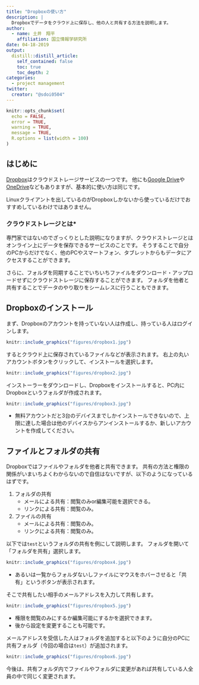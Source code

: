 ```yaml
---
title: "Dropboxの使い方"
description: |
  Dropboxでデータをクラウド上に保存し、他の人と共有する方法を説明します。
author:
  - name: 土井　翔平
    affiliation: 国立情報学研究所
date: 04-18-2019
output:
  distill::distill_article:
    self_contained: false
    toc: true
    toc_depth: 2
categories:
  - project management
twitter:
  creator: "@sdoi0504"
---
```


```r
knitr::opts_chunk$set(
  echo = FALSE,
  error = TRUE,
  warning = TRUE,
  message = TRUE,
  R.options = list(width = 100)
)
```

## はじめに {#Intro}

[Dropbox](https://www.dropbox.com)はクラウドストレージサービスの一つです。
他にも[Google Drive](https://www.google.co.jp/drive/apps.html)や[OneDrive](https://onedrive.live.com/about/ja-jp/)などもありますが、基本的に使い方は同じです。

<aside>
  Linuxクライアントを出しているのがDropboxしかないから使っているだけでおすすめしているわけではありません。
</aside>

### クラウドストレージとは*

専門家ではないのでざっくりとした説明になりますが、クラウドストレージとはオンライン上にデータを保存できるサービスのことです。
そうすることで自分のPCからだけでなく、他のPCやスマートフォン、タブレットからもデータにアクセスすることができます。

さらに、フォルダを同期することでいちいちファイルをダウンロード・アップロードせずにクラウドストレージに保存することができます。
フォルダを他者と共有することでデータのやり取りをシームレスに行うこともできます。

## Dropboxのインストール {#Install}

まず、Dropboxのアカウントを持っていない人は作成し、持っている人はログインします。

```r
knitr::include_graphics("figures/dropbox1.jpg")
```

するとクラウド上に保存されているファイルなどが表示されます。
右上の丸いアカウントボタンをクリックして、インストールを選択します。

```r
knitr::include_graphics("figures/dropbox2.jpg")
```

インストーラーをダウンロードし、Dropboxをインストールすると、PC内にDropboxというフォルダが作成されます。

```r
knitr::include_graphics("figures/dropbox3.jpg")
```

- 無料アカウントだと3台のデバイスまでしかインストールできないので、上限に達した場合は他のデバイスからアンインストールするか、新しいアカウントを作成してください。

## ファイルとフォルダの共有 {#Sharing}

Dropboxではファイルやフォルダを他者と共有できます。
共有の方法と権限の関係がいまいちよくわからないので自信はないですが、以下のようになっているはずです。

1. フォルダの共有
    - メールによる共有：閲覧のみor編集可能を選択できる。
    - リンクによる共有：閲覧のみ。
1. ファイルの共有
    - メールによる共有：閲覧のみ。
    - リンクによる共有：閲覧のみ。

以下では`test`というフォルダの共有を例にして説明します。
フォルダを開いて「フォルダを共有」選択します。

```r
knitr::include_graphics("figures/dropbox4.jpg")
```

- あるいは一覧からフォルダないしファイルにマウスをホバーさせると「共有」というボタンが表示されます。

そこで共有したい相手のメールアドレスを入力して共有します。

```r
knitr::include_graphics("figures/dropbox5.jpg")
```

- 権限を閲覧のみにするか編集可能にするかを選択できます。
- 後から設定を変更することも可能です。

メールアドレスを受信した人はフォルダを追加すると以下のように自分のPCに共有フォルダ（今回の場合は`test`）が追加されます。

```r
knitr::include_graphics("figures/dropbox6.jpg")
```

今後は、共有フォルダ内でファイルやフォルダに変更があれば共有している人全員の中で同じく変更されます。
